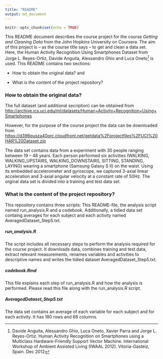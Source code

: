```yaml
---
title: "README"
output: md_document
---
```


```r
knitr::opts_chunk$set(echo = TRUE)
```

This README document describes the course project for the course *Getting and Cleaning Data* from the John Hopkins University on Coursera. The aim of this project is -- as the course title says -- to get and clean a data set. Here, the Human Activity Recognition Using Smartphones Dataset from Jorge L. Reyes-Ortiz, Davide Anguita, Alessandro Ghio and Luca Oneto[^1] is used. 
This README contains two sections: 

* How to obtain the original data? and 

* What is the content of the project repository?

### How to obtain the original data?
The full dataset (and additional secription) can be obtained from <http://archive.ics.uci.edu/ml/datasets/Human+Activity+Recognition+Using+Smartphones>

However, for the purpose of the course project the data can be downloaded from <https://d396qusza40orc.cloudfront.net/getdata%2Fprojectfiles%2FUCI%20HAR%20Dataset.zip>

The data set contains data from a experiment with 30 people ranging between 19 -- 48 years. Each person performed six activities (WALKING, WALKING_UPSTAIRS, WALKING_DOWNSTAIRS, SITTING, STANDING, LAYING) wearing a smartphone (Samsung Galaxy S II) on the waist. Using its embedded accelerometer and gyroscope, we captured 3-axial linear acceleration and 3-axial angular velocity at a constant rate of 50Hz. The orginal data set is divided into a training and test data set. 


### What is the content of the project repository?
This repository contains three scripts: This README-file, the analysis script named run_analysis.R and a codebook. Additionally, a tidied data set containg averages for each subject and each activity named AveragedDataset_Step5.txt.

##### run_analysis.R
The script includes all necessary steps to perform the analysis required for the course project. It downloads data, combines training and test data, extract relevant measurements, renames variables and activities to descriptive names and writes the tidied dataset AveragedDataset_Step5.txt.

##### codebook.Rmd
This file explains each step of run_analysis.R and how the analysis is performed. Please read this file along with the run_analysis.R script.

##### AveragedDataset_Step5.txt
The data set contains an average of each variable for each subject and for each activity. It has 
180 rows and 68 columns. 


[^1]: Davide Anguita, Alessandro Ghio, Luca Oneto, Xavier Parra and Jorge L. Reyes-Ortiz. Human Activity Recognition on Smartphones using a Multiclass Hardware-Friendly Support Vector Machine. International Workshop of Ambient Assisted Living (IWAAL 2012). Vitoria-Gasteiz, Spain. Dec 2012

